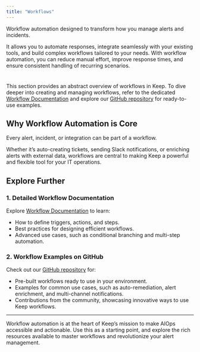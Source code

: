 ```yaml
---
title: "Workflows"
---
```


Workflow automation designed to transform how you manage alerts and incidents.

It allows you to automate responses, integrate seamlessly with your existing tools, and build complex workflows tailored to your needs. With workflow automation, you can reduce manual effort, improve response times, and ensure consistent handling of recurring scenarios.


<Frame width="100" height="200">
  <img height="10" src="/images/workflow.png" />
</Frame>

This section provides an abstract overview of workflows in Keep. To dive deeper into creating and managing workflows, refer to the dedicated [Workflow Documentation](#workflow-documentation) and explore our [GitHub repository](https://github.com/keephq/keep-workflows) for ready-to-use examples.


## Why Workflow Automation is Core

Every alert, incident, or integration can be part of a workflow.

Whether it’s auto-creating tickets, sending Slack notifications, or enriching alerts with external data, workflows are central to making Keep a powerful and flexible tool for your IT operations.

## Explore Further

### 1. Detailed Workflow Documentation
Explore [Workflow Documentation](#workflow-documentation) to learn:
- How to define triggers, actions, and steps.
- Best practices for designing efficient workflows.
- Advanced use cases, such as conditional branching and multi-step automation.

### 2. Workflow Examples on GitHub
Check out our [GitHub repository](https://github.com/keephq/keep/tree/main/examples/workflows) for:
- Pre-built workflows ready to use in your environment.
- Examples for common use cases, such as auto-remediation, alert enrichment, and multi-channel notifications.
- Contributions from the community, showcasing innovative ways to use Keep workflows.

---

Workflow automation is at the heart of Keep’s mission to make AIOps accessible and actionable. Use this as a starting point, and explore the rich resources available to master workflows and revolutionize your alert management.
